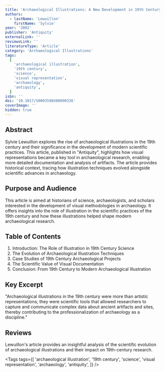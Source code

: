 ```yaml
---
title: 'Archaeological Illustrations: A New Development in 19th Century Science'
authors:
  - lastName: 'Lewuillon'
    firstName: 'Sylvie'
year: '2002'
publisher: 'Antiquity'
externalLink: ''
reviewsLink: ''
literatureType: 'Article'
category: 'Archaeological Illustrations'
tags:
  [
    'archaeological illustration',
    '19th century',
    'science',
    'visual representation',
    'archaeology',
    'antiquity',
  ]
isbn: ''
doi: '10.1017/S0003598X00090326'
coverImage: ''
hidden: true
---
```


## Abstract

Sylvie Lewuillon explores the rise of archaeological illustrations in the 19th century and their significance in the development of modern scientific practices. This article, published in "Antiquity", highlights how visual representations became a key tool in archaeological research, enabling more detailed documentation and analysis of artifacts. The article provides historical context, tracing how illustration techniques evolved alongside scientific advances in archaeology.

## Purpose and Audience

This article is aimed at historians of science, archaeologists, and scholars interested in the development of visual methodologies in archaeology. It offers insights into the role of illustration in the scientific practices of the 19th century and how these illustrations helped shape modern archaeological research.

## Table of Contents

1. Introduction: The Role of Illustration in 19th Century Science
2. The Evolution of Archaeological Illustration Techniques
3. Case Studies of 19th Century Archaeological Projects
4. The Scientific Value of Visual Documentation
5. Conclusion: From 19th Century to Modern Archaeological Illustration

## Key Excerpt

"Archaeological illustrations in the 19th century were more than artistic representations; they were scientific tools that allowed researchers to capture and communicate complex data about ancient artifacts and sites, thereby contributing to the professionalization of archaeology as a discipline."

## Reviews

Lewuillon's article provides an insightful analysis of the scientific evolution of archaeological illustrations and their impact on 19th-century research.

<Tags
  tags={[
    'archaeological illustration',
    '19th century',
    'science',
    'visual representation',
    'archaeology',
    'antiquity',
  ]}
/>
